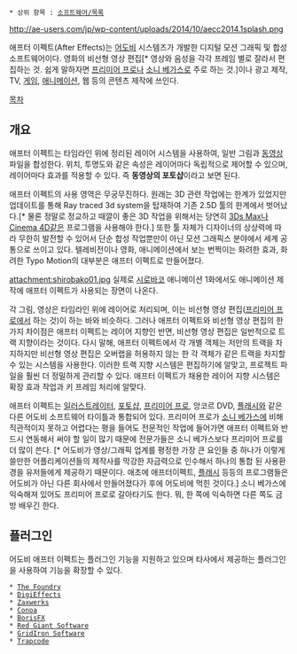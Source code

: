  * 상위 항목 : [[소프트웨어/목록]]

http://ae-users.com/jp/wp-content/uploads/2014/10/aecc2014.1splash.png

애프터 이펙트(After Effects)는 [[어도비]] 시스템즈가 개발한 디지털 모션 그래픽 및 합성 소프트웨어이다. 영화의 비선형 영상 편집[* 영상와 음성을 각각 프레임 별로 잘라서 편집하는 것. 쉽게 말하자면 [[프리미어 프로]]나 [[소니 베가스]]로 주로 하는 것.]이나 광고 제작, TV, [[게임]], [[애니메이션]], 웹 등의 콘텐츠 제작에 쓰인다.

[[목차]]

== 개요 ==
애프터 이펙트는 타임라인 위에 정리된 레이어 시스템을 사용하여, 일반 그림과 [[동영상]] 파일을 합성한다. 위치, 투명도와 같은 속성은 레이어마다 독립적으로 제어할 수 있으며, 레이어마다 효과를 적용할 수 있다. 즉 '''동영상의 포토샵'''이라고 보면 된다.

애프터 이펙트의 사용 영역은 무궁무진하다. 원래는 3D 관련 작업에는 한계가 있었지만 업데이트를 통해 Ray traced 3d system을 탑재하여 기존 2.5D 툴의 한계에서 벗어났다.[* 물론 정말로 정교하고 때깔이 좋은 3D 작업을 위해서는 당연히 [[3Ds Max]]나 [[Cinema 4D]]같은 프로그램을 사용해야 한다.] 또한 툴 자체가 디자이너의 상상력에 따라 무한히 발전할 수 있어서 단순 합성 작업뿐만이 아닌 모션 그래픽스 분야에서 세계 공통으로 쓰이고 있다. 텔레비전이나 영화, 애니메이션에서 보는 번쩍이는 화려한 효과, 화려한 Typo Motion의 대부분은 애프터 이펙트로 만들어졌다.

attachment:shirobako01.jpg
실제로 [[시로바코]] 애니메이션 1화에서도 애니메이션 제작에 애프터 이펙트가 사용되는 장면이 나온다.

각 그림, 영상은 타임라인 위에 레이어로 처리되며, 이는 비선형 영상 편집([[프리미어 프로]]에서 하는 것)이 하는 바와 비슷하다. 그러나 애프터 이펙트와 비선형 영상 편집의 한 가지 차이점은 애프터 이펙트는 레이어 지향인 반면, 비선형 영상 편집은 일반적으로 트랙 지향이라는 것이다. 다시 말해, 애프터 이펙트에서 각 개별 객체는 저만의 트랙을 차지하지만 비선형 영상 편집은 오버랩을 허용하지 않는 한 각 객체가 같은 트랙을 차지할 수 있는 시스템을 사용한다. 이러한 트랙 지향 시스템은 편집하기에 알맞고, 프로젝트 파일을 훨씬 더 정밀하게 관리할 수 있다. 애프터 이펙트가 채용한 레이어 지향 시스템은 확장 효과 작업과 키 프레임 처리에 알맞다.

애프터 이펙트는 [[일러스트레이터]], [[포토샵]], [[프리미어 프로]], 앙코르 DVD, [[플래시]]와 같은 다른 어도비 소프트웨어 타이틀과 통합되어 있다. 프리미어 프로가 [[소니 베가스]]에 비해 직관적이지 못하고 어렵다는 평을 들어도 전문적인 작업에 들어가면 애프터 이펙트와 반드시 연동해서 써야 할 일이 많기 때문에 전문가들은 소니 베가스보다 프리미어 프로를 더 많이 쓴다. [* 어도비가 영상/그래픽 업계를 평정한 가장 큰 요인들 중 하나가 이렇게 쓸만한 어플리케이션들의 제작사를 막강한 자금력으로 인수해서 하나의 통합 된 사용환경을 유저들에게 제공하기 때문이다. 애초에 애프터이펙트, [[플래시]] 등등의 프로그램들은 어도비가 아닌 다른 회사에서 만들어졌다가 후에 어도비에 먹힌 것이다.] 소니 베가스에 익숙해져 있어도 프리미어 프로로 갈아타기도 한다. 뭐, 한 쪽에 익숙하면 다른 쪽도 금방 배우긴 한다.

== 플러그인 ==
어도비 애프터 이펙트는 플러그인 기능을 지원하고 있으며 타사에서 제공하는 플러그인을 사용하여 기능을 확장할 수 있다.


 * [http://www.thefoundry.co.uk The Foundry]
 * [http://www.digieffects.com DigiEffects]
 * [http://www.zaxwerks.com Zaxwerks]
 * [http://www.conoa.com Conoa]
 * [http://www.borisfx.com BorisFX]
 * [http://www.redgiantsoftware.com Red Giant Software]
 * [http://www.gridironsoftware.com GridIron Software]
 * [http://www.trapcode.com Trapcode]

